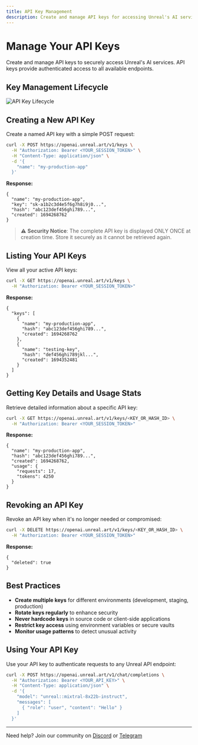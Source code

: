 ```yaml
---
title: API Key Management
description: Create and manage API keys for accessing Unreal's AI services.
---
```



# Manage Your API Keys

Create and manage API keys to securely access Unreal's AI services. API keys provide authenticated access to all available endpoints.

## Key Management Lifecycle

![API Key Lifecycle](/static/key-manage.jpeg)

## Creating a New API Key

Create a named API key with a simple POST request:

```bash
curl -X POST https://openai.unreal.art/v1/keys \
  -H "Authorization: Bearer <YOUR_SESSION_TOKEN>" \
  -H "Content-Type: application/json" \
  -d '{
    "name": "my-production-app"
  }'
```

**Response:**

```jsonc
{
  "name": "my-production-app",
  "key": "sk-a1b2c3d4e5f6g7h8i9j0...",
  "hash": "abc123def456ghi789...",
  "created": 1694268762
}
```

> ⚠️ **Security Notice**: The complete API key is displayed ONLY ONCE at creation time. Store it securely as it cannot be retrieved again.

## Listing Your API Keys

View all your active API keys:

```bash
curl -X GET https://openai.unreal.art/v1/keys \
  -H "Authorization: Bearer <YOUR_SESSION_TOKEN>"
```

**Response:**

```jsonc
{
  "keys": [
    {
      "name": "my-production-app",
      "hash": "abc123def456ghi789...",
      "created": 1694268762
    },
    {
      "name": "testing-key",
      "hash": "def456ghi789jkl...", 
      "created": 1694352481
    }
  ]
}
```

## Getting Key Details and Usage Stats

Retrieve detailed information about a specific API key:

```bash
curl -X GET https://openai.unreal.art/v1/keys/<KEY_OR_HASH_ID> \
  -H "Authorization: Bearer <YOUR_SESSION_TOKEN>"
```

**Response:**

```jsonc
{
  "name": "my-production-app",
  "hash": "abc123def456ghi789...",
  "created": 1694268762,
  "usage": {
    "requests": 17,
    "tokens": 4250
  }
}
```

## Revoking an API Key

Revoke an API key when it's no longer needed or compromised:

```bash
curl -X DELETE https://openai.unreal.art/v1/keys/<KEY_OR_HASH_ID> \
  -H "Authorization: Bearer <YOUR_SESSION_TOKEN>"
```

**Response:**

```jsonc
{
  "deleted": true
}
```

## Best Practices

- **Create multiple keys** for different environments (development, staging, production)
- **Rotate keys regularly** to enhance security
- **Never hardcode keys** in source code or client-side applications
- **Restrict key access** using environment variables or secure vaults
- **Monitor usage patterns** to detect unusual activity

## Using Your API Key

Use your API key to authenticate requests to any Unreal API endpoint:

```bash
curl -X POST https://openai.unreal.art/v1/chat/completions \
  -H "Authorization: Bearer <YOUR_API_KEY>" \
  -H "Content-Type: application/json" \
  -d '{
    "model": "unreal::mixtral-8x22b-instruct",
    "messages": [
      { "role": "user", "content": "Hello" }
    ]
  }'
```

---

Need help? Join our community on [Discord]({DISCORD_URL}) or [Telegram]({TELEGRAM_URL})
